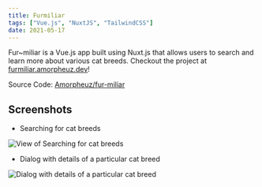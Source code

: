 ```yaml
---
title: Furmiliar
tags: ["Vue.js", "NuxtJS", "TailwindCSS"]
date: 2021-05-17
---
```


Fur~miliar is a Vue.js app built using Nuxt.js that allows users to search and learn more about various cat breeds. Checkout the project at [furmiliar.amorpheuz.dev](https://furmiliar.amorpheuz.dev/)!

Source Code: [Amorpheuz/fur-miliar](https://github.com/Amorpheuz/fur-miliar)

## Screenshots

- Searching for cat breeds

<Image
  src="../../images/project-images/furmiliar-general.png"
  alt="View of Searching for cat breeds"
/>

- Dialog with details of a particular cat breed

<Image
  src="../../images/project-images/furmiliar-detail.png"
  alt="Dialog with details of a particular cat breed"
/>
